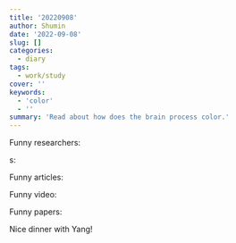 ```yaml
---
title: '20220908'
author: Shumin
date: '2022-09-08'
slug: []
categories:
  - diary
tags:
  - work/study
cover: ''
keywords:
  - 'color'
  - ''
summary: 'Read about how does the brain process color.'
---
```

Funny researchers:

  s:

Funny articles:

Funny video:

Funny papers:

Nice dinner with Yang!